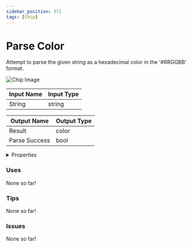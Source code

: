 ```yaml
---
sidebar_position: 371
tags: [Chip]
---
```


# Parse Color

Attempt to parse the given string as a hexadecimal color in the '#RRGGBB' format.



![Chip Image](/svg/7a36c4b7-fb89-4ddc-a3b2-bff8597f7b17.svg)

| Input Name | Input Type |
|-----------|-----------|
| String | string |

| Output Name | Output Type |
|-----------|-----------|
| Result | color |
| Parse Success | bool |


<details>
  <summary>Properties</summary>
  <div>
    <div>
    <table>
      <thead>
        <tr>
          <th>Is beta required?</th>
          <th>❌</th>
        </tr>
        <tr>
          <th>Is this chip a trolling risk?</th>
          <th>❌</th>
        </tr>
        <tr>
          <th>Chip UUPD</th>
          <th>._uuid</th>
        </tr>
      </thead>
    </table>
    </div>
  </div>
</details>

### Uses

None so far!

### Tips

None so far!

### Issues

None so far!